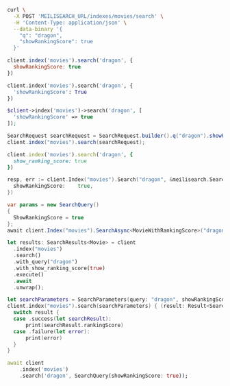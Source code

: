 <CodeGroup>

```bash cURL
curl \
  -X POST 'MEILISEARCH_URL/indexes/movies/search' \
  -H 'Content-Type: application/json' \
  --data-binary '{
    "q": "dragon",
    "showRankingScore": true
  }'
```


```javascript JS
client.index('movies').search('dragon', {
  showRankingScore: true
})
```


```python Python
client.index('movies').search('dragon', {
  'showRankingScore': True
})
```


```php PHP
$client->index('movies')->search('dragon', [
  'showRankingScore' => true
]);
```


```java Java
SearchRequest searchRequest = SearchRequest.builder().q("dragon").showRankingScore(true).build();
client.index("movies").search(searchRequest);
```


```ruby Ruby
client.index('movies').search('dragon', {
  show_ranking_score: true
})
```


```go Go
resp, err := client.Index("movies").Search("dragon", &meilisearch.SearchRequest{
  showRankingScore:    true,
})
```


```csharp C#
var params = new SearchQuery()
{
  ShowRankingScore = true
};
await client.Index("movies").SearchAsync<MovieWithRankingScore>("dragon", params);
```


```rust Rust
let results: SearchResults<Movie> = client
  .index("movies")
  .search()
  .with_query("dragon")
  .with_show_ranking_score(true)
  .execute()
  .await
  .unwrap();
```


```swift Swift
let searchParameters = SearchParameters(query: "dragon", showRankingScore: true)
client.index("movies").search(searchParameters) { (result: Result<Searchable<Movie>, Swift.Error>) in
  switch result {
  case .success(let searchResult):
      print(searchResult.rankingScore)
  case .failure(let error):
      print(error)
  }
}
```


```dart Dart
await client
    .index('movies')
    .search('dragon', SearchQuery(showRankingScore: true));
```

</CodeGroup>